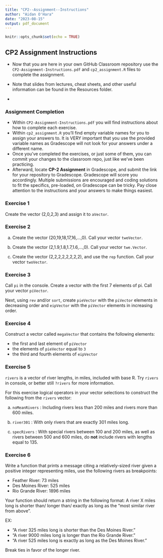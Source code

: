 ```yaml
---
title: "CP2--Assignment--Instructions"
author: "Aidan O'Hara"
date: "2023-08-15"
output: pdf_document
---
```


```r
knitr::opts_chunk$set(echo = TRUE)
```

## CP2 Assignment Instructions

-   Now that you are here in your own GitHub Classroom repository use the `CP2-Assignment-Instructions.pdf` and `cp2_assignment.R` files to complete the assignment.

-   Note that slides from lectures, cheat sheets, and other useful information can be found in the Resources folder.

-   

### Assignment Completion

-   Within `CP2-Assignment-Instructions.pdf` you will find instructions about how to complete each exercise.
-   Within `cp2_assignment.R` you'll find empty variable names for you to assign your answers to. It is VERY important that you use the provided variable names as Gradescope will not look for your answers under a different name.
-   Once you've completed the exercises, or just some of them, you can commit your changes to the classroom repo, just like we've been practicing.
-   Afterward, locate **CP-2 Assignment** in Gradescope, and submit the link for your repository to Gradescope. Gradescope will score you accordingly. Multiple submissions are encouraged and coding solutions to fit the specifics, pre-loaded, on Gradescope can be tricky. Pay close attention to the instructions and your answers to make things easiest.

### Exercise 1

Create the vector (2,0,2,3) and assign it to `aVector`.

### Exercise 2

a.  Create the vector (20,19,18,17,16,...,0). Call your vector `tweVector`.

b.  Create the vector (2,1.9,1.8,1.7,1.6,...,0). Call your vector `twe.Vector`.

c.  Create the vector (2,2,2,2,2,2,2,2), and use the `rep` function. Call your vector `twoVector`.

### Exercise 3

Call `pi` in the console. Create a vector with the first 7 elements of pi. Call your vector `piVector`.

Next, using `rev` and/or `sort`, create `pieVector` with the `piVector` elements in decreasing order and `eipVector` with the `piVector` elements in increasing order.

### Exercise 4

Construct a vector called `megaVector` that contains the following elements:

-   the first and last element of `piVector`
-   the elements of `pieVector` equal to `3`
-   the third and fourth elements of `eipVector`

### Exercise 5

`rivers` is a vector of river lengths, in miles, included with base R. Try `rivers` in console, or better still `?rivers` for more information.

For this exercise logical operators in your vector selections to construct the following from the `rivers` vector:

a.  `noMeanRivers` : Including rivers less than 200 miles and rivers more than 600 miles.

b.  `river301` : With only rivers that are exactly 301 miles long.

c.  `specRivers` : With special rivers between 100 and 200 miles, as well as rivers between 500 and 600 miles, do **not** include rivers with lengths equal to 135.

### Exercise 6

Write a function that prints a message citing a relatively-sized river given a positive integer representing miles, use the following rivers as breakpoints:

-   Feather River: 73 miles
-   Des Moines River: 525 miles
-   Rio Grande River: 1896 miles

Your function should return a string in the following format: A river X miles long is shorter than/ longer than/ exactly as long as the "most similar river from above".

EX:

-   "A river 325 miles long is shorter than the Des Moines River."
-   "A river 9000 miles long is longer than the Rio Grande River."
-   "A river 525 miles long is exactly as long as the Des Moines River."

Break ties in favor of the longer river.
